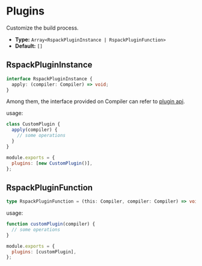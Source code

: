 # Plugins

Customize the build process.

- **Type:** `Array<RspackPluginInstance | RspackPluginFunction>`
- **Default:** `[]`

## RspackPluginInstance

```ts
interface RspackPluginInstance {
  apply: (compiler: Compiler) => void;
}
```

Among them, the interface provided on Compiler can refer to [plugin api](../api/plugin-api).

usage:

```js title=rspack.config.js
class CustomPlugin {
  apply(compiler) {
    // some operations
  }
}

module.exports = {
  plugins: [new CustomPlugin()],
};
```

## RspackPluginFunction

```ts
type RspackPluginFunction = (this: Compiler, compiler: Compiler) => void;
```

usage:

```js title=rspack.config.js
function customPlugin(compiler) {
  // some operations
}

module.exports = {
  plugins: [customPlugin],
};
```
